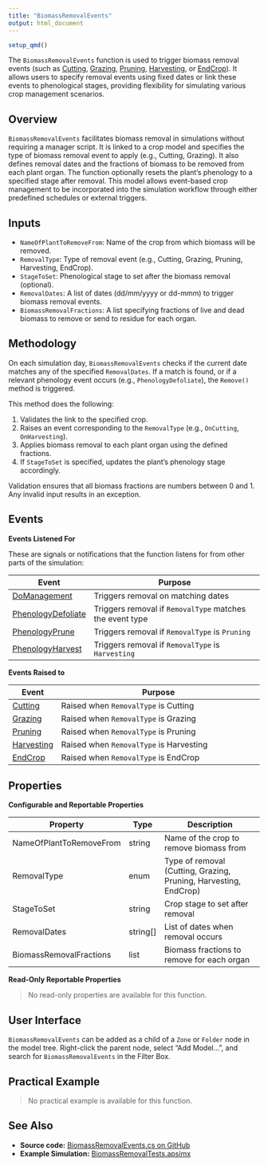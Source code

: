 ```yaml
---
title: "BiomassRemovalEvents"
output: html_document
---
```


```r
setup_qmd()
```


The `BiomassRemovalEvents` function is used to trigger biomass removal events (such as [Cutting](/docs/Models/Events.qmd#Cutting), [Grazing](/docs/Models/Events.qmd#Grazing), [Pruning](/docs/Models/Events.qmd#Pruning), [Harvesting](/docs/Models/Events.qmd#Harvesting), or [EndCrop](/docs/Models/Events.qmd#EndCrop)). It allows users to specify removal events using fixed dates or link these events to phenological stages, providing flexibility for simulating various crop management scenarios.

## Overview

`BiomassRemovalEvents` facilitates biomass removal in simulations without requiring a manager script. It is linked to a crop model and specifies the type of biomass removal event to apply (e.g., Cutting, Grazing). It also defines removal dates and the fractions of biomass to be removed from each plant organ. The function optionally resets the plant’s phenology to a specified stage after removal. This model allows event-based crop management to be incorporated into the simulation workflow through either predefined schedules or external triggers.

## Inputs

- `NameOfPlantToRemoveFrom`: Name of the crop from which biomass will be removed.
- `RemovalType`: Type of removal event (e.g., Cutting, Grazing, Pruning, Harvesting, EndCrop).
- `StageToSet`: Phenological stage to set after the biomass removal (optional).
- `RemovalDates`: A list of dates (dd/mm/yyyy or dd-mmm) to trigger biomass removal events.
- `BiomassRemovalFractions`: A list specifying fractions of live and dead biomass to remove or send to residue for each organ.

## Methodology

On each simulation day, `BiomassRemovalEvents` checks if the current date matches any of the specified `RemovalDates`. If a match is found, or if a relevant phenology event occurs (e.g., `PhenologyDefoliate`), the `Remove()` method is triggered. 

This method does the following:

1. Validates the link to the specified crop.
2. Raises an event corresponding to the `RemovalType` (e.g., `OnCutting`, `OnHarvesting`).
3. Applies biomass removal to each plant organ using the defined fractions.
4. If `StageToSet` is specified, updates the plant’s phenology stage accordingly.

Validation ensures that all biomass fractions are numbers between 0 and 1. Any invalid input results in an exception.

## Events

**Events Listened For**

These are signals or notifications that the function listens for from other parts of the simulation:

| Event               | Purpose                                                                |
|---------------------|------------------------------------------------------------------------|
| [DoManagement](/docs/Models/Events.qmd#DoManagement)      | Triggers removal on matching dates                                     |
| [PhenologyDefoliate](/docs/Models/Events.qmd#PhenologyDefoliate)| Triggers removal if `RemovalType` matches the event type               |
| [PhenologyPrune](/docs/Models/Events.qmd#PhenologyPrune)    | Triggers removal if `RemovalType` is `Pruning`                         |
| [PhenologyHarvest](/docs/Models/Events.qmd#PhenologyHarvest)  | Triggers removal if `RemovalType` is `Harvesting`                      |

**Events Raised to**

| Event     | Purpose                                                    |
|----------|------------------------------------------------------------|
| [Cutting](/docs/Models/Events.qmd#Cutting)   | Raised when `RemovalType` is Cutting                       |
| [Grazing](/docs/Models/Events.qmd#Grazing)   | Raised when `RemovalType` is Grazing                       |
| [Pruning](/docs/Models/Events.qmd#Pruning)   | Raised when `RemovalType` is Pruning                       |
| [Harvesting](/docs/Models/Events.qmd#Harvesting) | Raised when `RemovalType` is Harvesting                    |
| [EndCrop](/docs/Models/Events.qmd#EndCrop)   | Raised when `RemovalType` is EndCrop                       |

## Properties

**Configurable and Reportable Properties**

| Property                  | Type     | Description                                                                 |
|---------------------------|----------|-----------------------------------------------------------------------------|
| NameOfPlantToRemoveFrom   | string   | Name of the crop to remove biomass from                                    |
| RemovalType               | enum     | Type of removal (Cutting, Grazing, Pruning, Harvesting, EndCrop)           |
| StageToSet                | string   | Crop stage to set after removal                                            |
| RemovalDates              | string[] | List of dates when removal occurs                                          |
| BiomassRemovalFractions   | list     | Biomass fractions to remove for each organ                                 |

**Read-Only Reportable Properties**

> No read-only properties are available for this function.

## User Interface

`BiomassRemovalEvents` can be added as a child of a `Zone` or `Folder` node in the model tree. Right-click the parent node, select "Add Model...", and search for `BiomassRemovalEvents` in the Filter Box.

## Practical Example

> No practical example is available for this function.

## See Also

* **Source code:** [BiomassRemovalEvents.cs on GitHub](http://github.com/APSIMInitiative/ApsimX/blob/master/Models/Management/BiomassRemovalEvents.cs)
* **Example Simulation:** [BiomassRemovalTests.apsimx](https://github.com/APSIMInitiative/ApsimX/blob/master/Tests/Simulation/BiomassRemoval/BiomassRemovalTests.apsimx)
